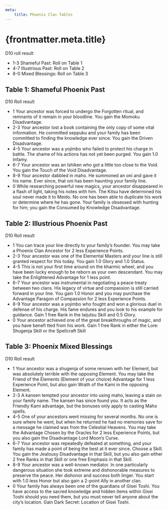 ```yaml
---
meta:
    title: Phoenix Clan Tables
---
```

# {frontmatter.meta.title}

D10 roll result

- 1-3 Shameful Past: Roll on Table 1
- 4-7 Illustrious Past: Roll on Table 2
- 8-0 Mixed Blessings: Roll on Table 3

## <span>Table 1: Shameful Phoenix Past</span>

D10 Roll result

- 1 Your ancestor was forced to undergo the Forgotten ritual, and remnants of it remain in your bloodline. You gain the Momoku Disadvantage.
- 2-3 Your ancestor lost a book containing the only copy of some vital information. He committed seppuku and your family has been committed to finding the knowledge ever since. You gain the Driven Disadvantage.
- 4-5 Your ancestor was a yojimbo who failed to protect his charge in battle. The shame of his actions has not yet been purged. You gain 1.0 Infamy.
- 6-7 Your ancestor was an Ishiken who got a little too close to the Void. You gain the Touch of the Void Disadvantage.
- 8-9 Your ancestor dabbled in maho. He summoned an oni and gave it his name. Ever since, that oni has been haunting your family line.
- 0 While researching powerful new magics, your ancestor disappeared in a flash of light, taking his notes with him. The Kitsu have determined his soul never made it to Meido. No one has been able to duplicate his work or determine where he has gone. Your family is obsessed with hunting for him; you gain the Consumed by Knowledge Disadvantage.

## <span>Table 2: Illustrious Phoenix Past</span>

D10 Roll result

- 1 You can trace your line directly to your family’s founder. You may take a Phoenix Clan Ancestor for 2 less Experience Points.
- 2-3 Your ancestor was one of the Elemental Masters and your line is still granted respect for this today. You gain 1.0 Glory and 1.0 Status.
- 4-5 This is not your first time around on the kharmic wheel, and you have been lucky enough to be reborn as your own descendant. You may take the Enlightened Advantage for 1 less point.
- 6-7 Your ancestor was instrumental in negotiating a peace treaty between two clans. His legacy of virtue and compassion is still carried forward in your line. You gain 1.0 Honor and you may purchase the Advantage Paragon of Compassion for 2 less Experience Points.
- 8-9 Your ancestor was a yojimbo who fought and won a glorious duel in defense of his charge. His fame endures and you look to his example for guidance. Gain 1 free Rank in the Iaijutsu Skill and 0.5 Glory.
- 0 Your ancestor achieved one of the great breakthroughs of magic, and you have benefi tted from his work. Gain 1 free Rank in either the Lore: Shugenja Skill or the Spellcraft Skill

## <span>Table 3: Phoenix Mixed Blessings</span>

D10 Roll result

- 1 Your ancestor was a shugenja of some renown with her Element, but was absolutely terrible with the opposing Element. You may take the Friend of the Elements (Element of your choice) Advantage for 1 less Experience Point, but also gain Wrath of the Kami in the opposing Element.
- 2-3&#160;A kansen tempted your ancestor into using maho, leaving a stain on your family name. The kansen has since found you. It acts as the Friendly Kami advantage, but the bonuses only apply to casting Maho spells.
- 4-5 One of your ancestors went missing for several months. No one is sure where he went, but when he returned he had no memories save for a message he claimed was from the Celestial Heavens. You may take the Advantage Chosen by the Oracles for 2 less Experience Points, but you also gain the Disadvantage Lord Moon’s Curse.
- 6-7 Your ancestor was repeatedly defeated at something, and your family has made a point of being the best at it ever since. Choose a Skill. You gain the Jealousy Disadvantage in that Skill, but you also gain either 2 free Ranks in that Skill or one free Emphasis in that Skill.
- 8-9 Your ancestor was a well-known mediator. In one particularly dangerous situation she took extreme and dishonorable measures to preserve the peace. Her dishonor and success both linger. You start with 1.0 less Honor but also gain a 2-point Ally in another clan.
- 0 Your family has always been one of the guardians of Gisei Toshi. You have access to the sacred knowledge and hidden items within Gisei Toshi should you need them, but you must never tell anyone about the city’s location. Gain Dark Secret: Location of Gisei Toshi.

